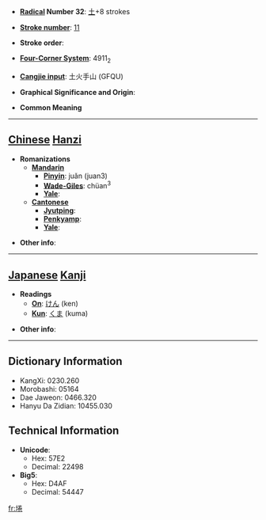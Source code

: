 * '''[[Wiktionary:Chinese radical index| Radical]] Number 32''': [[Wiktionary:Chinese radical index 土|土]]+8 strokes

* '''[[Wiktionary:Chinese total strokes index|Stroke number]]''': [[Wiktionary:Chinese total strokes index 11|11]]

* '''Stroke order''': 

* '''[[Wiktionary:Chinese four corner index|Four-Corner System]]''': 4911<sub>2</sub>

* '''[[Wiktionary:Chinese Cangjie index|Cangjie input]]''': 土火手山 (GFQU)

* '''Graphical Significance and Origin''': 

* '''Common Meaning'''

----

== [[Chinese]] [[Hanzi]] ==

* '''Romanizations'''
** '''[[Mandarin]]'''
*** '''[[Pinyin]]''': juǎn (juan3)
*** '''[[Wade-Giles]]''': chüan<sup>3</sup>
*** '''[[Yale]]''': 
** '''[[Cantonese]]'''
*** '''[[Jyutping]]''':
*** '''[[Penkyamp]]''': 
*** '''[[Yale]]''': 

* '''Other info''': 

----

== [[Japanese]] [[Kanji]] ==

* '''Readings'''
** '''[[On]]''': [[けん]] (ken)
** '''[[Kun]]''': [[くま]] (kuma)

* '''Other info''':  

----

== Dictionary Information ==

* KangXi: 0230.260
* Morobashi: 05164
* Dae Jaweon: 0466.320
* Hanyu Da Zidian: 10455.030

== Technical Information ==

* '''Unicode''':
** Hex: 57E2
** Decimal: 22498
* '''Big5''':
** Hex: D4AF
** Decimal: 54447

[[fr:埢]]